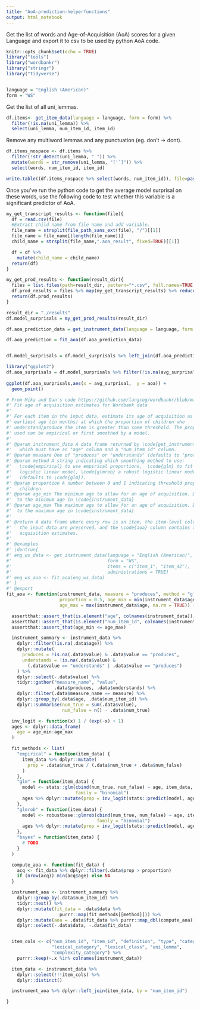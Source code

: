 ```yaml
---
title: "AoA-prediction-helperfunctions"
output: html_notebook
---
```


Get the list of words and Age-of-Acquisition (AoA) scores for a given Language and export it to csv to be used by python AoA code.

```r
knitr::opts_chunk$set(echo = TRUE)
library("tools")
library("wordbankr") 
library("stringr")
library("tidyverse")


language = "English (American)"
form = "WS"
```

Get the list of all uni_lemmas.
```r

df.items<- get_item_data(language = language, form = form) %>% 
  filter(!is.na(uni_lemma)) %>% 
  select(uni_lemma, num_item_id, item_id)
```

Remove any multiword lemmas and any punctuation (eg. don't -> dont).
```r

df.items_nospace <- df.items %>% 
  filter(!str_detect(uni_lemma, " ")) %>% 
  mutate(words = str_remove(uni_lemma, "['`]")) %>% 
  select(words, num_item_id, item_id)
```

```r
write.table((df.items_nospace %>% select(words, num_item_id)), file=paste("../../data/transcripts/eng/aoa_words.csv"), sep = "\t", quote = FALSE, col.names = TRUE, row.names = FALSE)

```

Once you've run the python code to get the average model surprisal on these words, use the following code to test whether this variable is a significant predictor of AoA.

```r
my_get_transcript_results <- function(file){
  df = read.csv(file)
  #Extract child name from file name and add variable.
  file_name = strsplit(file_path_sans_ext(file), "/")[[1]]
  file_name = file_name[(length(file_name))]
  child_name = strsplit(file_name,".aoa_result", fixed=TRUE)[[1]]

  df = df %>%
    mutate(child_name = child_name)
  return(df)
}

my_get_prod_results <- function(result_dir){
  files = list.files(path=result_dir, pattern="*.csv", full.names=TRUE, recursive=FALSE)
  df.prod_results = files %>% map(my_get_transcript_results) %>% reduce(rbind)
  return(df.prod_results)
}

result_dir = "./results"
df.model_surprisals = my_get_prod_results(result_dir)
```


```r
df.aoa_prediction_data = get_instrument_data(language = language, form = form, items = df.items_nospace$item_id, administrations = TRUE)

df.aoa_prediction = fit_aoa(df.aoa_prediction_data)


df.model_surprisals = df.model_surprisals %>% left_join(df.aoa_prediction)
```

```r
library("ggplot2")
df.aoa_surprisals = df.model_surprisals %>% filter(!is.na(avg_surprisal))
  
ggplot(df.aoa_surprisals,aes(x = avg_surprisal,  y = aoa)) + 
  geom_point()


```




```r
# From Mika and Dan's code https://github.com/langcog/wordbankr/blob/master/R/aoa.R
#' Fit age of acquisition estimates for Wordbank data
#'
#' For each item in the input data, estimate its age of acquisition as the
#' earliest age (in months) at which the proportion of children who
#' understand/produce the item is greater than some threshold. The proportions
#' used can be empirical or first smoothed by a model.
#'
#' @param instrument_data A data frame returned by \code{get_instrument_data},
#'   which must have an "age" column and a "num_item_id" column.
#' @param measure One of "produces" or "understands" (defaults to "produces").
#' @param method A string indicating which smoothing method to use:
#'   \code{empirical} to use empirical proportions,  \code{glm} to fit a
#'   logistic linear model, \code{glmrob} a robust logistic linear model
#'   (defaults to \code{glm}).
#' @param proportion A number between 0 and 1 indicating threshold proportion of
#'   children.
#' @param age_min The minimum age to allow for an age of acquisition. Defaults
#'  to the minimum age in \code{instrument_data}
#' @param age_max The maximum age to allow for an age of acquisition. Defaults
#'  to the maximum age in \code{instrument_data}
#'
#' @return A data frame where every row is an item, the item-level columns from
#'   the input data are preserved, and the \code{aoa} column contains the age of
#'   acquisition estimates.
#'
#' @examples
#' \dontrun{
#' eng_ws_data <- get_instrument_data(language = "English (American)",
#'                                    form = "WS",
#'                                    items = c("item_1", "item_42"),
#'                                    administrations = TRUE)
#' eng_ws_aoa <- fit_aoa(eng_ws_data)
#' }
#' @export
fit_aoa <- function(instrument_data, measure = "produces", method = "glm",
                    proportion = 0.5, age_min = min(instrument_data$age, na.rm = TRUE),
                    age_max = max(instrument_data$age, na.rm = TRUE)) {

  assertthat::assert_that(is.element("age", colnames(instrument_data)))
  assertthat::assert_that(is.element("num_item_id", colnames(instrument_data)))
  assertthat::assert_that(age_min <= age_max)

  instrument_summary <- instrument_data %>%
    dplyr::filter(!is.na(.data$age)) %>%
    dplyr::mutate(
      produces = !is.na(.data$value) & .data$value == "produces",
      understands = !is.na(.data$value) &
        (.data$value == "understands" | .data$value == "produces")
    ) %>%
    dplyr::select(-.data$value) %>%
    tidyr::gather("measure_name", "value",
                  .data$produces, .data$understands) %>%
    dplyr::filter(.data$measure_name == measure) %>%
    dplyr::group_by(.data$age, .data$num_item_id) %>%
    dplyr::summarise(num_true = sum(.data$value),
                     num_false = n() - .data$num_true)

  inv_logit <- function(x) 1 / (exp(-x) + 1)
  ages <- dplyr::data_frame(
    age = age_min:age_max
  )

  fit_methods <- list(
    "empirical" = function(item_data) {
      item_data %>% dplyr::mutate(
        prop = .data$num_true / (.data$num_true + .data$num_false)
      )
    },
    "glm" = function(item_data) {
      model <- stats::glm(cbind(num_true, num_false) ~ age, item_data,
                          family = "binomial")
      ages %>% dplyr::mutate(prop = inv_logit(stats::predict(model, ages)))
    },
    "glmrob" = function(item_data) {
      model <- robustbase::glmrob(cbind(num_true, num_false) ~ age, item_data,
                                  family = "binomial")
      ages %>% dplyr::mutate(prop = inv_logit(stats::predict(model, ages)))
    },
    "bayes" = function(item_data) {
      # TODO
    }
  )

  compute_aoa <- function(fit_data) {
    acq <- fit_data %>% dplyr::filter(.data$prop > proportion)
    if (nrow(acq)) min(acq$age) else NA
  }

  instrument_aoa <- instrument_summary %>%
    dplyr::group_by(.data$num_item_id) %>%
    tidyr::nest() %>%
    dplyr::mutate(fit_data = .data$data %>%
                    purrr::map(fit_methods[[method]])) %>%
    dplyr::mutate(aoa = .data$fit_data %>% purrr::map_dbl(compute_aoa)) %>%
    dplyr::select(-.data$data, -.data$fit_data)


  item_cols <- c("num_item_id", "item_id", "definition", "type", "category",
                 "lexical_category", "lexical_class", "uni_lemma",
                 "complexity_category") %>%
    purrr::keep(~.x %in% colnames(instrument_data))

  item_data <- instrument_data %>%
    dplyr::select(!!!item_cols) %>%
    dplyr::distinct()

  instrument_aoa %>% dplyr::left_join(item_data, by = "num_item_id")

}


```


